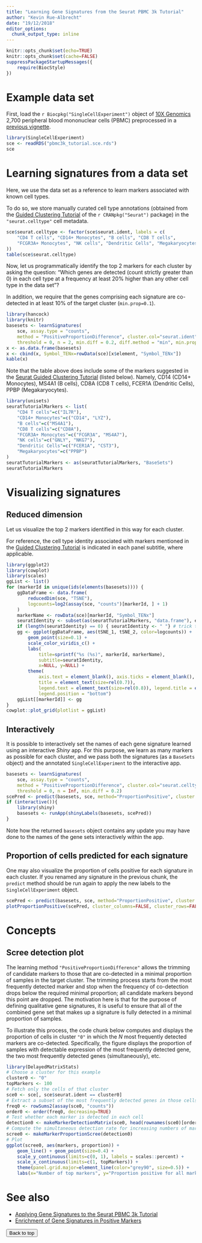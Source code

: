 ```yaml
---
title: "Learning Gene Signatures from the Seurat PBMC 3k Tutorial"
author: "Kevin Rue-Albrecht"
date: "19/12/2018"
editor_options: 
  chunk_output_type: inline
---
```


```r
knitr::opts_chunk$set(echo=TRUE)
knitr::opts_chunk$set(cache=FALSE)
suppressPackageStartupMessages({
    require(BiocStyle)
})
```

# Example data set

First, load the `r Biocpkg("SingleCellExperiment")` object of [10X Genomics](www.10xgenomics.com) 2,700 peripheral blood mononuclear cells (PBMC) preprocessed in a [previous vignette](0-Seurat_PBMC3k_tutorial_TENxPBMCData.html).

```r
library(SingleCellExperiment)
sce <- readRDS("pbmc3k_tutorial.sce.rds")
sce
```

# Learning signatures from a data set

Here, we use the data set as a reference to learn markers associated with known cell types.

To do so, we store manually curated cell type annotations (obtained from the [Guided Clustering Tutorial](https://satijalab.org/seurat/pbmc3k_tutorial_1_4.html) of the `r CRANpkg("Seurat")` package) in the `"seurat.celltype"` cell metadata.

```r
sce$seurat.celltype <- factor(sce$seurat.ident, labels = c(
    "CD4 T cells", "CD14+ Monocytes", "B cells", "CD8 T cells",
    "FCGR3A+ Monocytes", "NK cells", "Dendritic Cells", "Megakaryocytes"
))
table(sce$seurat.celltype)
```

Now, let us programmatically identify the top 2 markers for each cluster by asking the question:
"Which genes are detected (count strictly greater than 0) in each cell type at a frequency at least 20% higher than any other cell type in the data set"?

In addition, we require that the genes comprising each signature are co-detected in at least 10% of the target cluster (`min.prop=0.1`).

```r
library(hancock)
library(knitr)
basesets <- learnSignatures(
    sce, assay.type = "counts",
    method = "PositiveProportionDifference", cluster.col="seurat.ident",
    threshold = 0, n = 2, min.diff = 0.2, diff.method = "min", min.prop = 0.1)
x <- as.data.frame(basesets)
x <- cbind(x, Symbol_TENx=rowData(sce)[x$element, "Symbol_TENx"])
kable(x)
```

Note that the table above does include some of the markers suggested in the [Seurat Guided Clustering Tutorial](https://satijalab.org/seurat/pbmc3k_tutorial_1_4.html) (listed below).
Namely, CD14 (CD14+ Monocytes), MS4A1 (B cells), CD8A (CD8 T cells), FCER1A (Dendritic Cells), PPBP (Megakaryocytes).

```r
library(unisets)
seuratTutorialMarkers <- list(
    "CD4 T cells"=c("IL7R"),
    "CD14+ Monocytes"=c("CD14", "LYZ"),
    "B cells"=c("MS4A1"),
    "CD8 T cells"=c("CD8A"),
    "FCGR3A+ Monocytes"=c("FCGR3A", "MS4A7"),
    "NK cells"=c("GNLY", "NKG7"),
    "Dendritic Cells"=c("FCER1A", "CST3"),
    "Megakaryocytes"=c("PPBP")
)
seuratTutorialMarkers <- as(seuratTutorialMarkers, "BaseSets")
seuratTutorialMarkers
```

# Visualizing signatures

## Reduced dimension

Let us visualize the top 2 markers identified in this way for each cluster.

For reference, the cell type identity associated with markers mentioned in the [Guided Clustering Tutorial](https://satijalab.org/seurat/pbmc3k_tutorial_1_4.html) is indicated in each panel subtitle, where applicable. 

```r
library(ggplot2)
library(cowplot)
library(scales)
ggList <- list()
for (markerId in unique(ids(elements(basesets)))) {
    ggDataFrame <- data.frame(
        reducedDim(sce, "TSNE"),
        logcounts=log2(assay(sce, "counts")[markerId, ] + 1)
    )
    markerName <- rowData(sce)[markerId, "Symbol_TENx"]
    seuratIdentity <- subset(as(seuratTutorialMarkers, "data.frame"), element == markerName, "set", drop=TRUE)
    if (length(seuratIdentity) == 0) { seuratIdentity <- " "} # trick to make equal plot dimensions
    gg <- ggplot(ggDataFrame, aes(tSNE_1, tSNE_2, color=logcounts)) +
        geom_point(size=0.1) +
        scale_color_viridis_c() +
        labs(
            title=sprintf("%s (%s)", markerId, markerName),
            subtitle=seuratIdentity,
            x=NULL, y=NULL) +
        theme(
            axis.text = element_blank(), axis.ticks = element_blank(),
            title = element_text(size=rel(0.7)),
            legend.text = element_text(size=rel(0.8)), legend.title = element_text(size=rel(0.8)),
            legend.position = "bottom")
    ggList[[markerId]] <- gg
}
cowplot::plot_grid(plotlist = ggList)
```

## Interactively

It is possible to interactively set the names of each gene signature learned using an interactive _Shiny_ app.
For this purpose, we learn as many markers as possible for each cluster, and we pass both the signatures (as a `BaseSets` object) and the annotated `SingleCellExperiment` to the interactive app.

```r
basesets <- learnSignatures(
    sce, assay.type = "counts",
    method = "PositiveProportionDifference", cluster.col="seurat.celltype",
    threshold = 0, n = Inf, min.diff = 0.2)
scePred <- predict(basesets, sce, method="ProportionPositive", cluster.col="seurat.ident")
if (interactive()){
    library(shiny)
    basesets <- runApp(shinyLabels(basesets, scePred))
}
```

Note how the returned `basesets` object contains any update you may have done to the names of the gene sets interactively within the app.

## Proportion of cells predicted for each signature

One may also visualize the proportion of cells positive for each signature in each cluster.
If you renamed any signature in the previous chunk, the `predict` method should be run again to apply the new labels to the `SingleCellExperiment` object.

```r
scePred <- predict(basesets, sce, method="ProportionPositive", cluster.col="seurat.ident")
plotProportionPositive(scePred, cluster_columns=FALSE, cluster_rows=FALSE)
```

# Concepts

## Scree detection plot

The learning method `"PositiveProportionDifference"` allows the trimming of candidate markers to those that are co-detected in a minimal proportion of samples in the target cluster.
The trimming process starts from the most frequently detected marker and stop when the frequency of co-detection drops below the required minimal proportion; all candidate markers beyond this point are dropped.
The motivation here is that for the purpose of defining qualitative gene signatures, it is useful to ensure that all of the combined gene set that makes up a signature is fully detected in a minimal proportion of samples.

To illustrate this process, the code chunk below computes and displays the proportion of cells in cluster `"0"` in which the _N_ most frequently detected markers are co-detected.
Specifically, the figure displays the proportion of samples with detectable expression of the most frequently detected gene, the two most frequently detected genes (simultaneously), etc.

```r
library(DelayedMatrixStats)
# Choose a cluster for this example
cluster0 <- "0"
topMarkers <- 100
# Fetch only the cells of that cluster
sce0 <- sce[, sce$seurat.ident == cluster0]
# Extract a subset of the most frequently detected genes in those cells
freq0 <- rowSums2(assay(sce0, "counts"))
order0 <- order(freq0, decreasing=TRUE)
# Test whether each marker is detected in each cell
detection0 <- makeMarkerDetectionMatrix(sce0, head(rownames(sce0)[order0], topMarkers))
# Compute the simultaneous detection rate for increasing numbers of markers
scree0 <- makeMarkerProportionScree(detection0)
# Plot
ggplot(scree0, aes(markers, proportion)) +
    geom_line() + geom_point(size=0.4) +
    scale_y_continuous(limits=c(0, 1), labels = scales::percent) +
    scale_x_continuous(limits=c(1, topMarkers)) +
    theme(panel.grid.major=element_line(color="grey90", size=0.5)) +
    labs(x="Number of top markers", y="Proportion positive for all markers")
```

# See also

- [Applying Gene Signatures to the Seurat PBMC 3k Tutorial](1-proportion_signature.html)
- [Enrichment of Gene Signatures in Positive Markers](3-pairedTTests.html)

<button onclick="topFunction()" id="myBtn" title="Go to top">Back to top</button>
